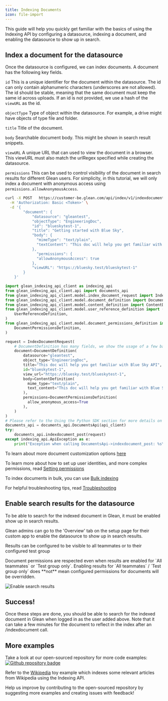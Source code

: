 ```yaml
---
title: Indexing Documents
icon: file-import
---
```


This guide will help you quickly get familiar with the basics of using the Indexing API by configuring a datasource, indexing a document, and enabling the datasource to show up in search.


## Index a document for the datasource

Once the datasource is configured, we can index documents. A document has the
following key fields.

`id`
This is a unique identifier for the document within the datasource. The id can
only contain alphanumeric characters (underscores are not allowed). The id
should be stable, meaning that the same document must keep the same id across
uploads. If an id is not provided, we use a hash of the `viewURL` as the id.

`objectType`
Type of object within the datasource. For example, a drive might have objects of
type file and folder.

`title`
Title of the document.

`body`
Searchable document body. This might be shown in search result snippets.

`viewURL`
A unique URL that can used to view the document in a browser. This viewURL must
also match the urlRegex specified while creating the datasource.

`permissions`
This can be used to control visibility of the document in search results for
different Glean users. For simplicity, in this tutorial, we will only index a
document with anonymous access using `permissions.allowAnonymousAccess`.

<CodeGroup>

```bash cURL
curl -X POST   https://customer-be.glean.com/api/index/v1/indexdocument \
  -H 'Authorization: Basic <Token>' \
  -d '{
        "document": {
            "datasource": "gleantest",
            "objectType": "EngineeringDoc",
            "id": "blueskytest-1",
            "title": "Getting started with Blue Sky",
            "body": {
              "mimeType": "text/plain",
              "textContent": "This doc will help you get familiar with Blue Sky API"
            },
              "permissions": {
              "allowAnonymousAccess": true
            },
            "viewURL": "https://bluesky.test/blueskytest-1"
        }
    }'
```

```python Python
import glean_indexing_api_client as indexing_api
from glean_indexing_api_client.api import documents_api
from glean_indexing_api_client.model.index_document_request import IndexDocumentRequest
from glean_indexing_api_client.model.document_definition import DocumentDefinition
from glean_indexing_api_client.model.content_definition import ContentDefinition
from glean_indexing_api_client.model.user_reference_definition import (
    UserReferenceDefinition,
)
from glean_indexing_api_client.model.document_permissions_definition import (
    DocumentPermissionsDefinition,
)

request = IndexDocumentRequest(
    # DocumentDefinition has many fields, we show the usage of a few basic ones.
    document=DocumentDefinition(
        datasource="gleantest",
        object_type="EngineeringDoc",
        title="This doc will help you get familiar with Blue Sky API",
        id="blueskytest-1",
        view_url="https://bluesky.test/blueskytest-1",
        body=ContentDefinition(
          mime_type="text/plain",
          text_content="This doc will help you get familiar with Blue Sky API"
        ),
        permissions=DocumentPermissionsDefinition(
          allow_anonymous_access=True
        ),
    )
)
# Please refer to the Using the Python SDK section for more details on how to setup api_client
documents_api = documents_api.DocumentsApi(api_client)
try:
    documents_api.indexdocument_post(request)
except indexing_api.ApiException as e:
    print("Exception when calling DocumentsApi->indexdocument_post: %s\n" % e)
```
</CodeGroup>


To learn about more document customization options
[here](http://developers.glean.com/indexing/tag/Documents/paths/~1indexdocument/post/)

To learn more about how to set up user identities, and more complex permissions,
read [Setting
permissions](/docs/indexing/documents/permissions)

To index documents in bulk, you can use [Bulk
indexing](/docs/indexing/documents/bulk-indexing)

For helpful troubleshooting tips, read
[Troubleshooting](/docs/indexing/debugging)

## Enable search results for the datasource

To be able to search for the indexed document in Glean, it must be enabled show up in search results.

Glean admins can go to the 'Overview' tab on the setup page for their custom app to enable the datasource to show up in search results.

Results can be configured to be visible to all teammates or to their configured test group

<Info>
Document permissions are respected even when results are enabled for `All teammates` or `Test group only`.
Enabling results for `All teammates` / `Test group only` does **not** mean configured permissions for documents will be overridden.
</Info>

![Enable search results](./images/custom_datasource_setup_enable_results.png)

## Success!

<Check>
Once these steps are done, you should be able to search for the indexed document
in Glean when logged in as the user added above. Note that it can take a few
minutes for the document to reflect in the index after an /indexdocument call.
</Check>

## More examples

Take a look at our open-sourced repository for more code examples: [![Github repository badge](https://img.shields.io/badge/gleanwork-indexing_api_connectors-blue?logo=github)](https://github.com/gleanwork/indexing-api-connectors/)

Refer to the [Wikipedia](https://github.com/gleanwork/indexing-api-connectors/tree/main/wikipedia) toy example which indexes some relevant articles from Wikipedia using the Indexing API.

<Note>
Help us improve by contributing to the open-sourced repository by suggesting more examples and creating issues with feedback!
</Note>
